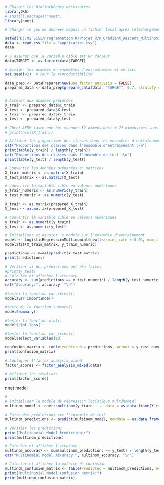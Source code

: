 ```r

# Charger les bibliothèques nécessaires
library(R6)
# install.packages("nnet")
library(nnet)

# Charger le jeu de données depuis un fichier local après téléchargement de Kaggle

setwd("D:/M2 SISE/Programmation R/Projet R/R_Gradient_Descent_Multinomial/data") # Remplacez par le chemin correct
data <- read.csv(file = "application.csv")
data
```


```r
# S'assurer que la variable cible est un facteur
data$TARGET <- as.factor(data$TARGET)
```


```r
# Diviser les données en ensembles d'entraînement et de test
set.seed(42)  # Pour la reproductibilité

data_prep <- DataPreparer$new(use_factor_analysis = FALSE)
prepared_data <- data_prep$prepare_data(data, "TARGET", 0.7, stratify = TRUE)


# Accéder aux données préparées
X_train <- prepared_data$X_train
X_test <- prepared_data$X_test
y_train <- prepared_data$y_train
y_test <- prepared_data$y_test

# Check AFDM (avec one hot encoder 32 dimensions) # 27 dimensions sans one hot encoder, encore réduire ?
# print(ncol(X_train))

# Afficher les proportions des classes dans les ensembles d'entraînement et de test
cat("Proportions des classes dans l'ensemble d'entraînement :\n")
print(table(y_train) / length(y_train))
cat("Proportions des classes dans l'ensemble de test :\n")
print(table(y_test) / length(y_test))

# Convertir les données préparées en matrices
X_train_matrix <- as.matrix(X_train)
X_test_matrix <- as.matrix(X_test)

# Convertir la variable cible en valeurs numériques
y_train_numeric <- as.numeric(y_train)
y_test_numeric <- as.numeric(y_test)
```


```r
X_train <- as.matrix(prepared_X_train)
X_test <- as.matrix(prepared_X_test)

# Convertir la variable cible en valeurs numériques
y_train <- as.numeric(y_train)
y_test <- as.numeric(y_test)
```

```r
# Initialiser et ajuster le modèle sur l'ensemble d'entraînement
model <- LogisticRegressionMultinomial$new(learning_rate = 0.01, num_iterations = 300,loss="logistique", optimizer="adam", use_early_stopping=TRUE)
model$fit(X_train_matrix, y_train_numeric)
```


```r
predictions <- model$predict(X_test_matrix)
print(predictions)
```

```r
# Vérifier si des prédictions ont été faites
#print(y_test)
# Calculer et afficher l'accuracy
accuracy <- sum(predictions == y_test_numeric) / length(y_test_numeric)
cat("Accuracy:", accuracy, "\n")
```
```r
#tester la fonction var_select()
model$var_importance()
```


```r
#teste de la fonction summary()
model$summary()
```


```r
#tester la fonction plot()
model$plot_loss()
```


```r
#tester la fonction var_select()
model$select_variables(10)
```


```r
confusion_matrix <- table(Predicted = predictions, Actual = y_test_numeric)
print(confusion_matrix)
```

```r

# Appliquer l'factor_analysis_mixed
factor_scores <- factor_analysis_mixed(data)

# Afficher les résultats
print(factor_scores)
```





nnet model

```r
# 
# Initialiser le modèle de régression logistique multinomial
multinom_model <- nnet::multinom(y_train ~ ., data = as.data.frame(X_train))

# Faire des prédictions sur l'ensemble de test
multinom_predictions <- predict(multinom_model, newdata = as.data.frame(X_test))

# Vérifier les prédictions
print("Multinomial Model Predictions:")
print(multinom_predictions)

# Calculer et afficher l'accuracy
multinom_accuracy <- sum(multinom_predictions == y_test) / length(y_test)
cat("Multinomial Model Accuracy:", multinom_accuracy, "\n")

# Calculer et afficher la matrice de confusion
multinom_confusion_matrix <- table(Predicted = multinom_predictions, Actual = y_test)
print("Multinomial Model Confusion Matrix:")
print(multinom_confusion_matrix)
```








